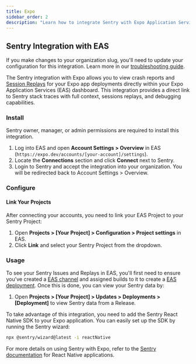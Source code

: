 ```yaml
---
title: Expo
sidebar_order: 2
description: "Learn how to integrate Sentry with Expo Application Services (EAS) to view crash reports and session replays for your Expo app deployments."
---
```


## Sentry Integration with EAS

<Alert level="warning">

If you make changes to your organization slug, you'll need to update your configuration for this integration. Learn more in our [troubleshooting guide](/organization/integrations/troubleshooting).

</Alert>

The Sentry integration with Expo allows you to view crash reports and [Session Replays](/platforms/react-native/session-replay/) for your Expo app deployments directly within your Expo Application Services (EAS) dashboard. This integration provides a direct link to Sentry stack traces with full context, sessions replays, and debugging capabilities.

### Install

<Alert>

Sentry owner, manager, or admin permissions are required to install this integration.

</Alert>

1. Log into EAS and open **Account Settings > Overview** in EAS (`https://expo.dev/accounts/[your-account]/settings`).
2. Locate the **Connections** section and click **Connect** next to Sentry.
3. Login to Sentry and accept the integration into your organization. You will be redirected back to Account Settings > Overview.

### Configure

#### Link Your Projects

After connecting your accounts, you need to link your EAS Project to your Sentry Project:

1. Open **Projects > [Your Project] > Configuration > Project settings** in EAS.
2. Click **Link** and select your Sentry Project from the dropdown.

### Usage

To see your Sentry Issues and Replays in EAS, you'll first need to ensure you've created a [EAS channel](https://docs.expo.dev/eas-update/how-it-works/) and assigned builds to it to create a [EAS deployment](https://docs.expo.dev/eas-update/deployment/). Once this is done, you can view your Sentry data by: 

1. Open **Projects > [Your Project] > Updates > Deployments > [Deployment]** to view Sentry data from a Release.


<Alert level="info">
  To take advantage of this integration, you need to add the Sentry React Native SDK to your Expo application. You can easily set up the SDK by running the Sentry wizard:

  ```bash
  npx @sentry/wizard@latest -i reactNative
  ```

  For more details on using Sentry with Expo, refer to the [Sentry documentation](https://docs.sentry.io/platforms/react-native/) for React Native applications.
</Alert>